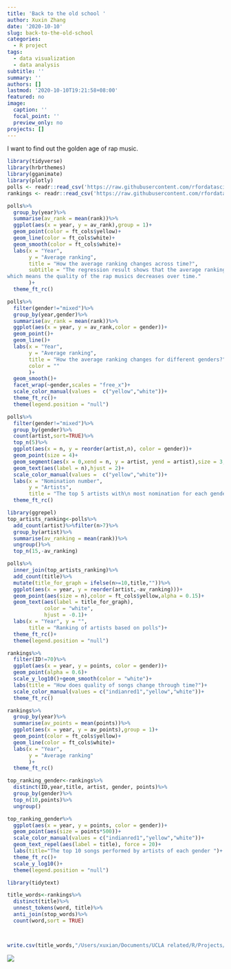```yaml
---
title: 'Back to the old school '
author: Xuxin Zhang
date: '2020-10-10'
slug: back-to-the-old-school
categories:
  - R project
tags:
  - data visualization
  - data analysis
subtitle: ''
summary: ''
authors: []
lastmod: '2020-10-10T19:21:58+08:00'
featured: no
image:
  caption: ''
  focal_point: ''
  preview_only: no
projects: []
---
```

I want to find out the golden age of rap music. 

```r
library(tidyverse)
library(hrbrthemes)
library(gganimate)
library(plotly)
polls <- readr::read_csv('https://raw.githubusercontent.com/rfordatascience/tidytuesday/master/data/2020/2020-04-14/polls.csv')
rankings <- readr::read_csv('https://raw.githubusercontent.com/rfordatascience/tidytuesday/master/data/2020/2020-04-14/rankings.csv')
```

```r
polls%>%
  group_by(year)%>%
  summarise(av_rank = mean(rank))%>%
  ggplot(aes(x = year, y = av_rank),group = 1)+
  geom_point(color = ft_cols$yellow)+
  geom_line(color = ft_cols$white)+
  geom_smooth(color = ft_cols$white)+
  labs(x = "Year",
       y = "Average ranking",
       title = "How the average ranking changes across time?",
       subtitle = "The regression result shows that the average ranking is increasing,
which means the quality of the rap musics decreases over time."
       )+ 
  theme_ft_rc()
```

```r
polls%>%
  filter(gender!="mixed")%>%
  group_by(year,gender)%>%
  summarise(av_rank = mean(rank))%>%
  ggplot(aes(x = year, y = av_rank,color = gender))+
  geom_point()+
  geom_line()+
  labs(x = "Year",
       y = "Average ranking",
       title = "How the average ranking changes for different genders?",
       color = ""
       )+
  geom_smooth()+
  facet_wrap(~gender,scales = "free_x")+
  scale_color_manual(values =  c("yellow","white"))+ 
  theme_ft_rc()+
  theme(legend.position = "null")
```


```r
polls%>%
  filter(gender!="mixed")%>%
  group_by(gender)%>%
  count(artist,sort=TRUE)%>%
  top_n(5)%>%
  ggplot(aes(x = n, y = reorder(artist,n), color = gender))+
  geom_point(size = 4)+
  geom_segment(aes(x = 0,xend = n, y = artist, yend = artist),size = 3, alpha = 0.5)+
  geom_text(aes(label = n),hjust = 2)+
  scale_color_manual(values =  c("yellow","white"))+
  labs(x = "Nomination number",
       y = "Artists",
       title = "The top 5 artists with\n most nomination for each gender")+
  theme_ft_rc()
```


```r
library(ggrepel)
top_artists_ranking<-polls%>%
  add_count(artist)%>%filter(n>7)%>%
  group_by(artist)%>%
  summarise(av_ranking = mean(rank))%>%
  ungroup()%>%
  top_n(15,-av_ranking)

polls%>%
  inner_join(top_artists_ranking)%>%
  add_count(title)%>%
  mutate(title_for_graph = ifelse(n>=10,title,""))%>%
  ggplot(aes(x = year, y = reorder(artist,-av_ranking)))+
  geom_point(aes(size = n),color = ft_cols$yellow,alpha = 0.15)+
  geom_text(aes(label = title_for_graph),
            color = "white",
            hjust = -0.1)+ 
  labs(x = "Year", y = "",
       title = "Ranking of artists based on polls")+ 
  theme_ft_rc()+
  theme(legend.position = "null")
```




```r
rankings%>%
  filter(ID!=70)%>%
  ggplot(aes(x = year, y = points, color = gender))+
  geom_point(alpha = 0.6)+
  scale_y_log10()+geom_smooth(color = "white")+
  labs(title = "How does quality of songs change through time?")+
  scale_color_manual(values = c("indianred1","yellow","white"))+ 
  theme_ft_rc()
```


```r
rankings%>%
  group_by(year)%>%
  summarise(av_points = mean(points))%>%
  ggplot(aes(x = year, y = av_points),group = 1)+
  geom_point(color = ft_cols$yellow)+
  geom_line(color = ft_cols$white)+
  labs(x = "Year",
       y = "Average ranking"
       )+ 
  theme_ft_rc()
```




```r
top_ranking_gender<-rankings%>%
  distinct(ID,year,title, artist, gender, points)%>%
  group_by(gender)%>%
  top_n(10,points)%>%
  ungroup()
```



```r
top_ranking_gender%>%
  ggplot(aes(x = year, y = points, color = gender))+
  geom_point(aes(size = points*500))+
  scale_color_manual(values = c("indianred1","yellow","white"))+
  geom_text_repel(aes(label = title), force = 20)+
  labs(title="The top 10 songs performed by artists of each gender ")+
  theme_ft_rc()+
  scale_y_log10()+
  theme(legend.position = "null")
```



```r
library(tidytext)

title_words<-rankings%>%
  distinct(title)%>%
  unnest_tokens(word, title)%>%
  anti_join(stop_words)%>%
  count(word,sort = TRUE)



write.csv(title_words,"/Users/xuxian/Documents/UCLA related/R/Projects/2020 rap stars/title_words.csv")
```

![](/media/rap.png)
